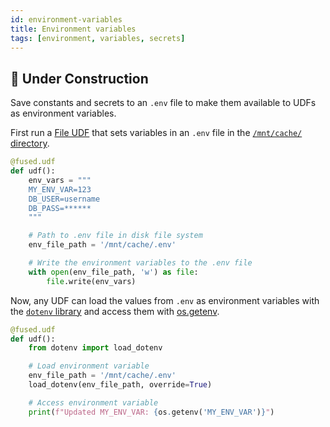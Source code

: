 ```yaml
---
id: environment-variables
title: Environment variables
tags: [environment, variables, secrets]
---
```




## <Tag color="#D1E550" fontColor="#141414" >🚧 Under Construction</Tag>

Save constants and secrets to an `.env` file to make them available to UDFs as environment variables.

First run a [File UDF](/core-concepts/filetile/#single-file) that sets variables in an `.env` file in the [`/mnt/cache/` directory](/core-concepts/content-management/file-system/#mntcache-disk).

```py
@fused.udf
def udf():
    env_vars = """
    MY_ENV_VAR=123
    DB_USER=username
    DB_PASS=******
    """

    # Path to .env file in disk file system
    env_file_path = '/mnt/cache/.env'

    # Write the environment variables to the .env file
    with open(env_file_path, 'w') as file:
        file.write(env_vars)
```

Now, any UDF can load the values from `.env` as environment variables with the [`dotenv` library](https://pypi.org/project/python-dotenv/) and access them with [os.getenv](https://www.geeksforgeeks.org/python-os-getenv-method/).


```py
@fused.udf
def udf():
    from dotenv import load_dotenv

    # Load environment variable
    env_file_path = '/mnt/cache/.env'
    load_dotenv(env_file_path, override=True)

    # Access environment variable
    print(f"Updated MY_ENV_VAR: {os.getenv('MY_ENV_VAR')}")
```
